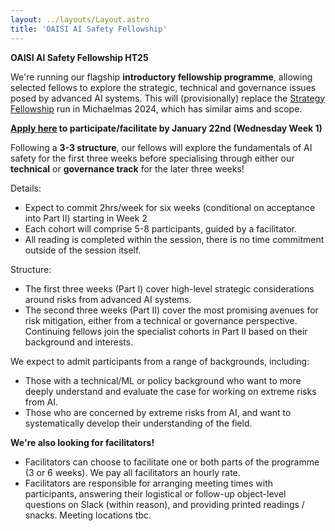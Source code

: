 ---
layout: ../layouts/Layout.astro
title: 'OAISI AI Safety Fellowship'
---

**OAISI AI Safety Fellowship HT25**

We're running our flagship **introductory fellowship programme**, allowing selected fellows to explore the strategic, technical and governance issues posed by advanced AI systems. This will (provisionally) replace the [Strategy Fellowship](strategy) run in Michaelmas 2024, which has similar aims and scope.

**[Apply here](https://airtable.com/appYLUyQifgR31gwq/pag1drlhn7r9wp4ay/form) to participate/facilitate by January 22nd (Wednesday Week 1)**

Following a **3-3 structure**, our fellows will explore the fundamentals of AI safety for the first three weeks before specialising through either our **technical** or **governance track** for the later three weeks! 

Details:
- Expect to commit 2hrs/week for six weeks (conditional on acceptance into Part II) starting in Week 2
- Each cohort will comprise 5-8 participants, guided by a facilitator. 
- All reading is completed within the session, there is no time commitment outside of the session itself.

Structure:
- The first three weeks (Part I) cover high-level strategic considerations around risks from advanced AI systems.
- The second three weeks (Part II) cover the most promising avenues for risk mitigation, either from a technical or governance perspective. Continuing fellows join the specialist cohorts in Part II based on their background and interests.

We expect to admit participants from a range of backgrounds, including:
- Those with a technical/ML or policy background who want to more deeply understand and evaluate the case for working on extreme risks from AI.
- Those who are concerned by extreme risks from AI, and want to systematically develop their understanding of the field.

**We're also looking for facilitators!**
- Facilitators can choose to facilitate one or both parts of the programme (3 or 6 weeks). We pay all facilitators an hourly rate.
- Facilitators are responsible for arranging meeting times with participants, answering their logistical or follow-up object-level questions on Slack (within reason), and providing printed readings / snacks. Meeting locations tbc.
